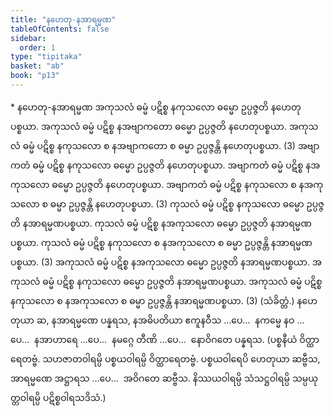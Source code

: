 ```yaml
---
title: "နဟေတု-နအာရမ္မဏ"
tableOfContents: false
sidebar:
  order: 1
type: "tipitaka"
basket: "ab"
book: "p13"
---
```



<DynamicBreadcrumb />

<Paragraph type="center" book="p13">
* နဟေတု-နအာရမ္မဏ
</Paragraph>

<Division number="6" book="p13" e="ch" v="40" p="175">

<Paragraph number="11" book="p13">
အကုသလံ ဓမ္မံ ပဋိစ္စ နကုသလော ဓမ္မော ဥပ္ပဇ္ဇတိ နဟေတုပစ္စယာ. အကုသလံ ဓမ္မံ ပဋိစ္စ နအဗျာကတော ဓမ္မော ဥပ္ပဇ္ဇတိ နဟေတုပစ္စယာ. အကုသလံ ဓမ္မံ ပဋိစ္စ နကုသလော စ နအဗျာကတော စ ဓမ္မာ ဥပ္ပဇ္ဇန္တိ နဟေတုပစ္စယာ. (3)
</Paragraph>

<Paragraph number="12" book="p13">
အဗျာကတံ ဓမ္မံ ပဋိစ္စ နကုသလော ဓမ္မော ဥပ္ပဇ္ဇတိ နဟေတုပစ္စယာ. အဗျာကတံ ဓမ္မံ ပဋိစ္စ နအကုသလော ဓမ္မော ဥပ္ပဇ္ဇတိ နဟေတုပစ္စယာ. အဗျာကတံ ဓမ္မံ ပဋိစ္စ နကုသလော စ နအကုသလော စ ဓမ္မာ ဥပ္ပဇ္ဇန္တိ နဟေတုပစ္စယာ. (3)
</Paragraph>

</Division>
<Division number="7" book="p13" e="ch" v="40" p="175">

<Paragraph number="13" book="p13">
ကုသလံ ဓမ္မံ ပဋိစ္စ နကုသလော ဓမ္မော ဥပ္ပဇ္ဇတိ နအာရမ္မဏပစ္စယာ. ကုသလံ ဓမ္မံ ပဋိစ္စ နအကုသလော ဓမ္မော ဥပ္ပဇ္ဇတိ နအာရမ္မဏပစ္စယာ. ကုသလံ ဓမ္မံ ပဋိစ္စ နကုသလော စ နအကုသလော စ ဓမ္မာ ဥပ္ပဇ္ဇန္တိ နအာရမ္မဏပစ္စယာ. (3)
</Paragraph>

<Paragraph number="14" book="p13">
အကုသလံ ဓမ္မံ ပဋိစ္စ နအကုသလော ဓမ္မော ဥပ္ပဇ္ဇတိ နအာရမ္မဏပစ္စယာ. အကုသလံ ဓမ္မံ ပဋိစ္စ နကုသလော ဓမ္မော ဥပ္ပဇ္ဇတိ နအာရမ္မဏပစ္စယာ. အကုသလံ ဓမ္မံ ပဋိစ္စ နကုသလော စ နအကုသလော စ ဓမ္မာ ဥပ္ပဇ္ဇန္တိ နအာရမ္မဏပစ္စယာ. (3) (သံခိတ္တံ.)
</Paragraph>

<Paragraph number="15" book="p13">
နဟေတုယာ ဆ, နအာရမ္မဏေ ပန္နရသ, နအဓိပတိယာ ဧကူနဝီသ …ပေ…  နကမ္မေ နဝ …ပေ…  နအာဟာရေ …ပေ…  နမဂ္ဂေ တီဏိ …ပေ…  နောဝိဂတေ ပန္နရသ.
</Paragraph>

<Paragraph number="16" book="p13">
(ပစ္စနီယံ ဝိတ္ထာရေတဗ္ဗံ. သဟဇာတဝါရမ္ပိ ပစ္စယဝါရမ္ပိ ဝိတ္ထာရေတဗ္ဗံ. ပစ္စယဝါရေပိ ဟေတုယာ ဆဗ္ဗီသ, အာရမ္မဏေ အဋ္ဌာရသ …ပေ…  အဝိဂတေ ဆဗ္ဗီသ. နိဿယဝါရမ္ပိ သံသဋ္ဌဝါရမ္ပိ သမ္ပယုတ္တဝါရမ္ပိ ပဋိစ္စဝါရသဒိသံ.)
</Paragraph>
</Division>